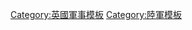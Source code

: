 {{template category|description=本分類是有關[[英國陸軍|英國陸軍]]項目模板之匯集導引。}}

[[Category:英國軍事模板|Category:英國軍事模板]]
[[Category:陸軍模板|Category:陸軍模板]]